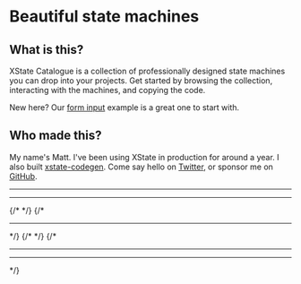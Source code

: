 
<div className="prose lg:prose-lg container mx-auto p-8 pt-16">

# <span className="text-blue-700">Beautiful</span> state machines

## What is this?

XState Catalogue is a collection of professionally designed state machines you can drop into your projects. Get started by browsing the collection, interacting with the machines, and copying the code.

New here? Our [form input](/machines/form-input) example is a great one to start with.

## Who made this?

My name's Matt. I've been using XState in production for around a year. I also built [xstate-codegen](https://github.com/mattpocock/xstate-codegen). Come say hello on [Twitter](https://twitter.com/mpocock1), or sponsor me on [GitHub](https://github.com/sponsors/mattpocock).

</div>

<div className="h-12" />

<div className="container mx-auto p-8">
  <CategoryList.Wrapper title="Catalogue">
    <CategoryList.Section title="Global State">
      <CategoryList.Item
        title="Authentication"
        href="/machines/authentication"
        icon="🔓"
      ></CategoryList.Item>
    </CategoryList.Section>
    <hr />
    <CategoryList.Section title="Forms">
      <CategoryList.Item
        title="Form Input"
        href="/machines/form-input"
        icon="🖋"
      ></CategoryList.Item>
    </CategoryList.Section>
    <hr />
    {/* <CategoryList.Section title="Backend Services">
      <CategoryList.Item title="API Endpoint"></CategoryList.Item>
    </CategoryList.Section> */}
    {/* <hr /> */}
    <CategoryList.Section title="Abstract">
      {/* <CategoryList.Item title="Async Sequences"></CategoryList.Item> */}
      <CategoryList.Item
        title="Multi-Step Timer"
        href="/machines/multi-step-timer"
        icon="🕒"
      ></CategoryList.Item>
    </CategoryList.Section>
    {/* <hr />
    <CategoryList.Section title="Components">
      <CategoryList.Item title="File Uploaders"></CategoryList.Item>
      <CategoryList.Item title="Spreadsheets"></CategoryList.Item>
      <CategoryList.Item title="Async Select"></CategoryList.Item>
    </CategoryList.Section>
    <hr />
    <CategoryList.Section title="Forms">
      <CategoryList.Item title="Sign Up Form"></CategoryList.Item>
      <CategoryList.Item title="Async Validation"></CategoryList.Item>
      <CategoryList.Item title="Multi-Step Form"></CategoryList.Item>
    </CategoryList.Section> */}
  </CategoryList.Wrapper>
</div>
